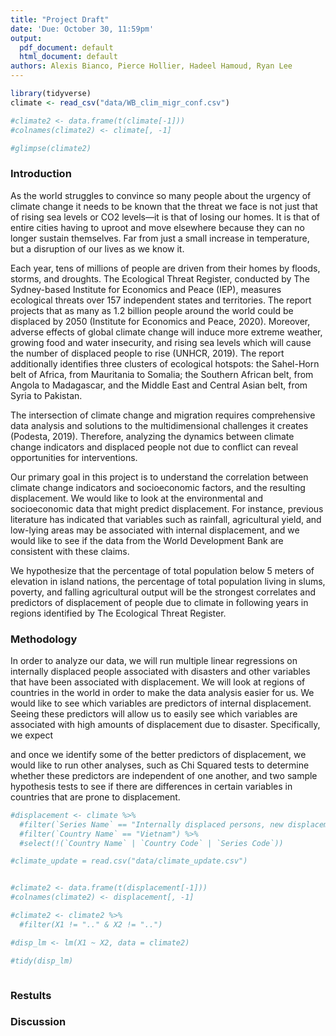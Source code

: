 ```yaml
---
title: "Project Draft"
date: 'Due: October 30, 11:59pm'
output:
  pdf_document: default
  html_document: default
authors: Alexis Bianco, Pierce Hollier, Hadeel Hamoud, Ryan Lee
---
```


```r
library(tidyverse)
climate <- read_csv("data/WB_clim_migr_conf.csv")

#climate2 <- data.frame(t(climate[-1]))
#colnames(climate2) <- climate[, -1]

#glimpse(climate2)
```

### Introduction

As the world struggles to convince so many people about the urgency of climate change it needs to be known that the threat we face is not just that of rising sea levels or CO2 levels—it is that of losing our homes. It is that of entire cities having to uproot and move elsewhere because they can no longer sustain themselves. Far from just a small increase in temperature, but a disruption of our lives as we know it.

Each year, tens of millions of people are driven from their homes by floods, storms, and droughts. The Ecological Threat Register, conducted by The Sydney-based Institute for Economics and Peace (IEP), measures ecological threats over 157 independent states and territories. The report projects that as many as 1.2 billion people around the world could be displaced by 2050 (Institute for Economics and Peace, 2020). Moreover, adverse effects of global climate change will induce more extreme weather, growing food and water insecurity, and rising sea levels which will cause the number of displaced people to rise (UNHCR, 2019). The report additionally identifies three clusters of ecological hotspots: the Sahel-Horn belt of Africa, from Mauritania to Somalia; the Southern African belt, from Angola to Madagascar, and the Middle East and Central Asian belt, from Syria to Pakistan.

The intersection of climate change and migration requires comprehensive data analysis and solutions to the multidimensional challenges it creates (Podesta, 2019). Therefore, analyzing the dynamics between climate change indicators and displaced people not due to conflict can reveal opportunities for interventions.

Our primary goal in this project is to understand the correlation between climate change indicators and socioeconomic factors, and the resulting displacement. We would like to look at the environmental and socioeconomic data that might predict displacement. For instance, previous literature has indicated that variables such as rainfall, agricultural yield, and low-lying areas may be associated with internal displacement, and we would like to see if the data from the World Development Bank are consistent with these claims.

We hypothesize that the percentage of total population below 5 meters of elevation in island nations, the percentage of total population living in slums, poverty, and falling agricultural output will be the strongest correlates and predictors of displacement of people due to climate in following years in regions identified by The Ecological Threat Register.

### Methodology

In order to analyze our data, we will run multiple linear regressions on internally displaced people associated with disasters and other variables that have been associated with displacement. We will look at regions of countries in the world in order to make the data analysis easier for us. We would like to see which variables are predictors of internal displacement. Seeing these predictors will allow us to easily see which variables are associated with high amounts of displacement due to disaster. Specifically, we expect 


and once we identify some of the better predictors of displacement, we would like to run other analyses, such as Chi Squared tests to determine whether these predictors are independent of one another, and two sample hypothesis tests to see if there are differences in certain variables in countries that are prone to displacement. 

```r
#displacement <- climate %>% 
  #filter(`Series Name` == "Internally displaced persons, new displacement associated with disasters (number of cases)" | `Series Name` == "Rural population") %>% 
  #filter(`Country Name` == "Vietnam") %>% 
  #select(!(`Country Name` | `Country Code` | `Series Code`))

#climate_update = read.csv("data/climate_update.csv")


#climate2 <- data.frame(t(displacement[-1]))
#colnames(climate2) <- displacement[, -1]

#climate2 <- climate2 %>% 
  #filter(X1 != ".." & X2 != "..")

#disp_lm <- lm(X1 ~ X2, data = climate2)

#tidy(disp_lm)



```


### Restults



### Discussion


